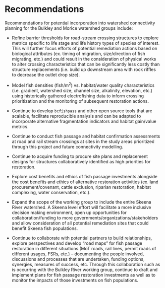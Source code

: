 # Recommendations

Recommendations for potential incorporation into watershed connectivity planning for the Bulkley and Morice watershed groups include:

 * Refine barrier thresholds for road-stream crossing structures to explore metrics specific to life stage and life history types of species of interest. This will further focus efforts of potential remediation actions based on biological attributes (ex. timing of migration, size/direction of fish migrating, etc.) and could result in the consideration of physical works to alter crossing characteristics that can be significantly less costly than structure replacements (i.e. build up downstream area with rock riffles to decrease the outlet drop size).
 
 * Model fish densities (fish/m^2^) vs. habitat/water quality characteristics (i.e. gradient, watershed size, channel size, alkalinity, elevation, etc.) using historically gathered electrofishing data to inform crossing prioritization and the monitoring of subsequent restoration actions.


 * Continue to develop `bcfishpass` and other open source tools that are scalable, facilitate reproducible analysis and can be adapted to incorporate alternative fragmentation indicators and habitat gain/value metrics.
 
 * Continue to conduct fish passage and habitat confirmation assessments at road and rail stream crossings at sites in the study areas prioritized through this project and future connectivity modelling.
 
 * Continue to acquire funding to procure site plans and replacement designs for structures collaboratively identified as high priorities for restoration.
 
 * Explore cost benefits and ethics of fish passage investments alongside the cost benefits and ethics of alternative restoration activities (ex. land procurement/covenant, cattle exclusion, riparian restoration, habitat complexing, water conservation, etc.).
 
 * Expand the scope of the working group to include the entire Skeena River watershed.  A Skeena level effort will facilitate a more inclusive decision making environment, open up opportunities for collaboration/funding to more governments/organizations/stakeholders and allow consideration of all potential remediation sites that could benefit Skeena fish populations.
 
 * Continue to collaborate with potential partners to build relationships, explore perspectives and develop “road maps” for fish passage restoration in different situations (MoT roads, rail lines, permit roads of different usages, FSRs, etc.) – documenting the people involved, discussions and processes that are undertaken, funding options, synergies, measures of success, etc. Through this collaboration such as is occurring with the Bulkley River working group, continue to draft and implement plans for fish passage restoration investments as well as to monitor the impacts of those investments on fish populations.
